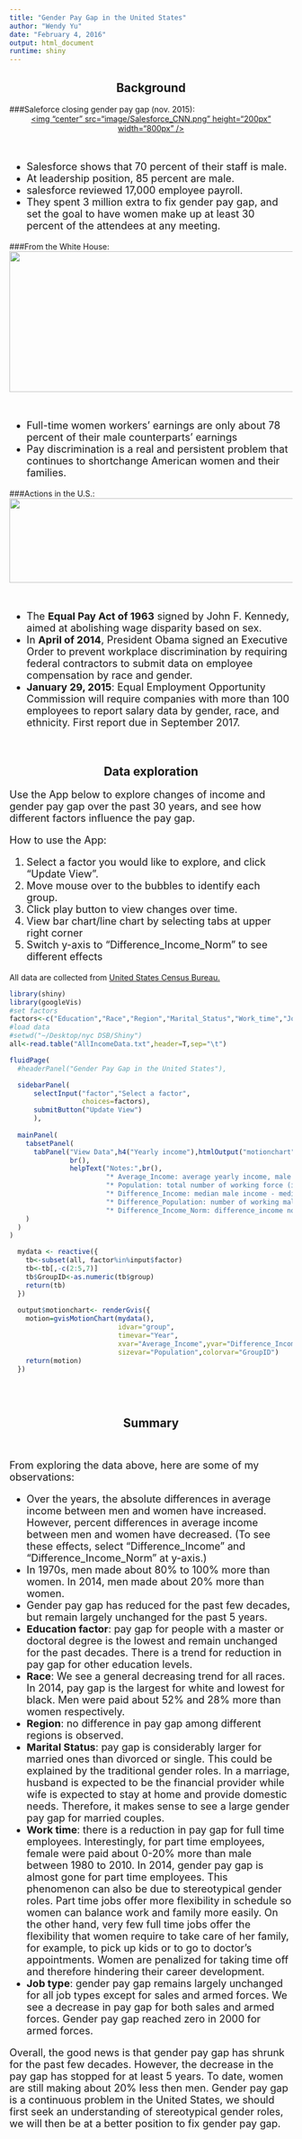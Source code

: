 ```yaml
---
title: "Gender Pay Gap in the United States"
author: "Wendy Yu"
date: "February 4, 2016"
output: html_document
runtime: shiny
---
```

<center><h2>Background</h2></center>

###Saleforce closing gender pay gap (nov. 2015):
<br><center>
<a href="http://money.cnn.com/2015/04/24/technology/salesforce-equal-pay/">
<img "center" src="image/Salesforce_CNN.png" height="200px" width="800px" />
</a></center><br>

<font size="4">

* Salesforce shows that 70 percent of their staff is male. 
* At leadership position, 85 percent are male. 
* salesforce reviewed 17,000 employee payroll.
* They spent 3 million extra to fix gender pay gap, and set the goal to have women make up at least 30 percent of the attendees at any meeting.  

</font>

###From the White House:
<br><center>
<a href="https://www.whitehouse.gov/issues/equal-pay">
<img src="image/Obama_whitehouse.png" height="250px" width="600px">
</a></center><br>
<font size="4">

*  Full-time women workers’ earnings are only about 78 percent of their male counterparts’ earnings 
*  Pay discrimination is a real and persistent problem that continues to shortchange American women and their families.

</font>

###Actions in the U.S.:
<br><center>
<a href="http://www.cnn.com/2016/01/29/politics/obama-equal-pay-action-rules/">
<img center src="image/Obama_news2.png" height="150px" width="600px">
</a></center><br>
<font size="4">

* The **Equal Pay Act of 1963** signed by John F. Kennedy, aimed at abolishing wage disparity based on sex. 
* In **April of 2014**, President Obama signed an Executive Order to prevent workplace discrimination by requiring federal contractors to submit data on employee compensation by race and gender. 
* **January 29, 2015**: Equal Employment Opportunity Commission will require companies with more than 100 employees to report salary data by gender, race, and ethnicity. First report due in September 2017.

</font>

<br><center><h2>Data exploration</h2></center>

<font size="4">
Use the App below to explore changes of income and gender pay gap over the past 30 years, and see how different factors influence the pay gap.

How to use the App:

1. Select a factor you would like to explore, and click "Update View".
2. Move mouse over to the bubbles to identify each group.
3. Click play button to view changes over time.
4. View bar chart/line chart by selecting tabs at upper right corner
5. Switch y-axis to "Difference_Income_Norm" to see different effects

</font>
All data are collected from <a href="https://www.census.gov/hhes/www/income/data/historical/people/">United States Census Bureau.</a>

```r
library(shiny)
library(googleVis)
#set factors
factors<-c("Education","Race","Region","Marital_Status","Work_time","Job_type")
#load data
#setwd("~/Desktop/nyc DSB/Shiny")
all<-read.table("AllIncomeData.txt",header=T,sep="\t")

fluidPage(
  #headerPanel("Gender Pay Gap in the United States"),

  sidebarPanel(
      selectInput("factor","Select a factor",
                  choices=factors),
      submitButton("Update View")
      ),
  
  mainPanel(
    tabsetPanel(
      tabPanel("View Data",h4("Yearly income"),htmlOutput("motionchart"),
               br(),
               helpText("Notes:",br(),
                        "* Average_Income: average yearly income, male and female combine, adjusted by population", br(),
                        "* Population: total number of working force (in thousands)", br(),
                        "* Difference_Income: median male income - median female income", br(),
                        "* Difference_Population: number of working male - number of working female", br(),
                        "* Difference_Income_Norm: difference_income normalize by average_income"), br(), br())
    )
  )
)

  mydata <- reactive({
    tb<-subset(all, factor%in%input$factor)
    tb<-tb[,-c(2:5,7)]
    tb$GroupID<-as.numeric(tb$group)
    return(tb)
  })
  
  output$motionchart<- renderGvis({
    motion=gvisMotionChart(mydata(), 
                           idvar="group", 
                           timevar="Year",
                           xvar="Average_Income",yvar="Difference_Income",
                           sizevar="Population",colorvar="GroupID")
    return(motion)
  })
    
```

<br><center><h2>Summary</h2></center><br>
<font size="4">

From exploring the data above, here are some of my observations:

* Over the years, the absolute differences in average income between men and women have increased. However, percent differences in average income between men and women have decreased. (To see these effects, select "Difference_Income" and "Difference_Income_Norm" at y-axis.) 
* In 1970s, men made about 80% to 100% more than women. In 2014, men made about 20% more than women. 
* Gender pay gap has reduced for the past few decades, but remain largely unchanged for the past 5 years. 
* **Education factor**: pay gap for people with a master or doctoral degree is the lowest and remain unchanged for the past decades. There is a trend for reduction in pay gap for other education levels. 
* **Race**: We see a general decreasing trend for all races. In 2014, pay gap is the largest for white and lowest for black. Men were paid about 52% and 28% more than women respectively. 
* **Region**: no difference in pay gap among different regions is observed. 
* **Marital Status**: pay gap is considerably larger for married ones than divorced or single. This could be explained by the traditional gender roles. In a marriage, husband is expected to be the financial provider while wife is expected to stay at home and provide domestic needs. Therefore, it makes sense to see a large gender pay gap for married couples. 
* **Work time**: there is a reduction in pay gap for full time employees. Interestingly, for part time employees, female were paid about 0-20% more than male between 1980 to 2010. In 2014, gender pay gap is almost gone for part time employees. This phenomenon can also be due to stereotypical gender roles. Part time jobs offer more flexibility in schedule so women can balance work and family more easily. On the other hand, very few full time jobs offer the flexibility that women require to take care of her family, for example, to pick up kids or to go to doctor's appointments. Women are penalized for taking time off and therefore hindering their career development. 
* **Job type**: gender pay gap remains largely unchanged for all job types except for sales and armed forces. We see a decrease in pay gap for both sales and armed forces. Gender pay gap reached zero in 2000 for armed forces. 

Overall, the good news is that gender pay gap has shrunk for the past few decades. However, the decrease in the pay gap has stopped for at least 5 years. To date, women are still making about 20% less then men. Gender pay gap is a continuous problem in the United States, we should first seek an understanding of stereotypical gender roles, we will then be at a better position to fix gender pay gap. 
</font>



